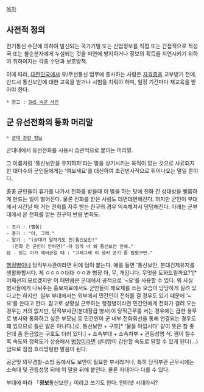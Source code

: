 [[목차]]

== 사전적 정의 ==
전기통신 수단에 의하여 발신되는 국가기밀 또는 산업정보를 직접 또는 간접적으로 적성국 또는 불순분자에게 누설되는 것을 미연에 방지하거나 정보의 획득을 지연시키기 위하여 취하여지는 각종 수단과 보호방책.

이에 따라, [[대한민국]]에서 유/무선통신 업무에 종사하는 사람은 [[자격증]]을 교부받기 전에, 반드시 통신보안에 대한 교육을 받거나 시험을 치뤄야 하며, 일정 기간마다 재교육을 받아야 한다.

 * 참고 : [[SNS 숙군 사건]]

== 군 유선전화의 통화 머리말 ==
 * [[군대 관련 정보]]

군대내에서 유선전화를 사용시 습관적으로 붙이는 머리말.

그 이름처럼 '통신보안을 유지하자'라는 말을 상기시키는 목적이 있는 것으로 사료되지만 대다수의 군인들에게는 '여보세요'를 대신하여 조건반사적으로 튀어나오는 말일 뿐이다.

종종 군인들이 휴가를 나가서 전화를 받을때 이 말을 하는 탓에 전화 건 상대방을 뻘쭘하게 만드는 일이 벌어진다. 물론 전화를 받은 사람도 데면데면해진다. 하지만 군인이 부대에서 시간날 때 거는 전화를 자주 받는 친구의 경우 익숙해져서 덤덤해진다.
아래는 군부대에서 온 전화를 받는 친구의 반응 변화도.
 - 초기 : (뻘쭘)
 - 중기 : "어, 그래."
 - 말기 : "(상대가 말하기도 전)통신보안!"
   (전화 건 군인이 안하면)"-야 임마 너 왜 통신보안 안해."
 덤 - 받는 이가 예비군일 때 : "그래그래 이 생키 군기 좀 잡혔구먼."

[[행정병]]이나 당직부사관이라면 뒤에 덤이 붙는다. 예를 들면 '통신보안, 분대건제유지를 생활화합시다. 제 ㅇㅇㅇㅇ대대 ㅇㅇ과 병장 아, 무, 개입니다. 무엇을 도와드릴까요?'[* 어째선지 모르겠지만 이 때만큼은 군대에서 공적으로 '~요'를 사용할 수 있다. 뭐 사실 병사들에게 나눠주는 홍보자료에서도 군인들이 해요체를 쓰는 모습이 당당하게 실려 있다고는 하지만. 일부 부대에서는 외부에서 민간인이 전화를 걸 경우도 있기 때문에 '~요'를 쓴다고 한다. 참고로 상황실 근무하는 행정병이라면 민간인에게 전화가 걸려 오는 경우는 거의 없지만, 당직부사관(분대장급 병사)이 당직근무를 서는 경우에는 급한 용무로 병사와 통화하고 싶은 부모님 등 민간인이 군 내부 전화회선을 통해 연결되는 경우도 꽤 있으므로 틀린 말은 아니다.]로, 통신보안 + 구호[* '물을 아낍시다' 같이 뜻은 참 좋은데 좀 뜬금없는 구호도 더러 있다.] + 소속부대 + 소속처부 + 관등성명 식. 짬이 찰수록 속도와 정확도가 상승해서 [[병장]]이라면 상대방이 감탄할 속도로 말할 수 있게 된다(…) 덤으로 점점 흐리멍텅한 발음이 된다.

공군및 의무경찰-소방 등에서도 보안이 필요한 부서라거나, 특히 당직부관 근무시에는 소속대 및 관등성명 뒤에 이 말을 뒤에 붙인다. 물론 자대마다 다를 수 있다.

부대에 따라 「'''정보'''통신보안」이라고 쓰기도 한다. 인터넷 시대라서?
